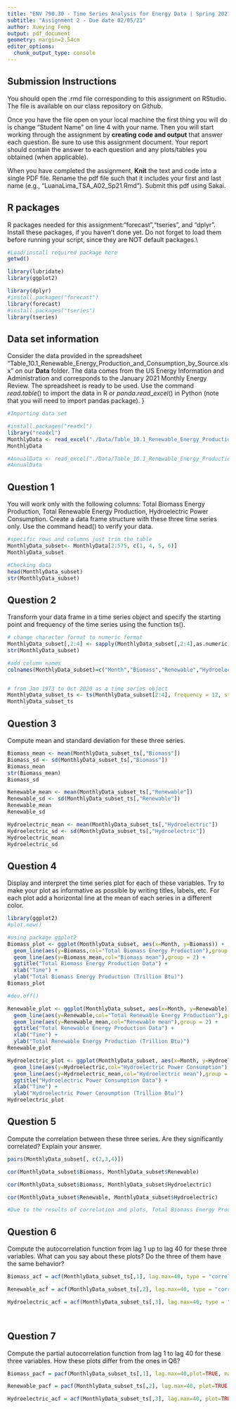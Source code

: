 ```yaml
---
title: "ENV 790.30 - Time Series Analysis for Energy Data | Spring 2021"
subtitle: "Assignment 2 - Due date 02/05/21"
author: Xueying Feng
output: pdf_document
geometry: margin=2.54cm
editor_options: 
  chunk_output_type: console
---
```


## Submission Instructions

You should open the .rmd file corresponding to this assignment on RStudio. The file is available on our class repository on Github.   

Once you have the file open on your local machine the first thing you will do is change "Student Name" on line 4 with your name. 
Then you will start working through the assignment by  **creating code and output** that answer each question. Be sure to use this assignment document. Your report should contain the answer to each question and any plots/tables you obtained (when applicable).

When you have completed the assignment, **Knit** the text and code into a single PDF file. Rename the pdf file such that it includes your first and last name (e.g., "LuanaLima_TSA_A02_Sp21.Rmd"). Submit this pdf using Sakai. 

## R packages

R packages needed for this assignment:"forecast","tseries", and "dplyr". Install these packages, if you haven't done yet. Do not forget to load them before running your script, since they are NOT default packages.\\

```r
#Load/install required package here
getwd()

library(lubridate)
library(ggplot2)

library(dplyr)
#install.packages("forecast")
library(forecast)
#install.packages("tseries")
library(tseries)
```


## Data set information  

Consider the data provided in the spreadsheet "Table_10.1_Renewable_Energy_Production_and_Consumption_by_Source.xlsx" on our **Data** folder. The data comes from the US Energy Information and Administration and corresponds to the January 2021 Monthly Energy Review. The spreadsheet is ready to be used. Use the command $read.table()$ to import the data in R or $panda.read\_excel()$ in Python (note that you will need to import pandas package). }


```r
#Importing data set

#install.packages("readxl")
library("readxl")
MonthlyData <- read_excel("./Data/Table_10.1_Renewable_Energy_Production_and_Consumption_by_Source.xlsx",sheet = 1, skip = 9) 
MonthlyData

#AnnualData <- read_excel("./Data/Table_10.1_Renewable_Energy_Production_and_Consumption_by_Source.xlsx",2)
#AnnualData
```

## Question 1
You will work only with the following columns: Total Biomass Energy Production, Total Renewable Energy Production, Hydroelectric Power Consumption. Create a data frame structure with these three time series only. Use the command head() to verify your data.

```r
#specific rows and columns just trim the table
MonthlyData_subset<- MonthlyData[2:575, c(1, 4, 5, 6)]
MonthlyData_subset

#Checking data
head(MonthlyData_subset)
str(MonthlyData_subset)
```


## Question 2
Transform your data frame in a time series object and specify the starting point and frequency of the time series using the function ts().
```r
# change character format to numeric format
MonthlyData_subset[,2:4] <- sapply(MonthlyData_subset[,2:4],as.numeric)
str(MonthlyData_subset)

#add column names 
colnames(MonthlyData_subset)=c("Month","Biomass","Renewable","Hydroelectric")


# from Jan 1973 to Oct 2020 as a time series object
MonthlyData_subset_ts <- ts(MonthlyData_subset[2:4], frequency = 12, start = c(1973, 1, 1), end = c(2020, 10, 1)) 
MonthlyData_subset_ts
```

## Question 3
Compute mean and standard deviation for these three series.
```r
Biomass_mean <- mean(MonthlyData_subset_ts[,"Biomass"])
Biomass_sd <- sd(MonthlyData_subset_ts[,"Biomass"])
Biomass_mean
str(Biomass_mean)
Biomass_sd

Renewable_mean <- mean(MonthlyData_subset_ts[,"Renewable"])
Renewable_sd <- sd(MonthlyData_subset_ts[,"Renewable"])
Renewable_mean
Renewable_sd

Hydroelectric_mean <- mean(MonthlyData_subset_ts[,"Hydroelectric"])
Hydroelectric_sd <- sd(MonthlyData_subset_ts[,"Hydroelectric"])
Hydroelectric_mean
Hydroelectric_sd

```


## Question 4
Display and interpret the time series plot for each of these variables. Try to make your plot as informative as possible by writing titles, labels, etc. For each plot add a horizontal line at the mean of each series in a different color.
```r
library(ggplot2)
#plot.new()

#using package ggplot2
Biomass_plot <- ggplot(MonthlyData_subset, aes(x=Month, y=Biomass)) +
  geom_line(aes(y=Biomass,col="Total Biomass Energy Production"),group = 1) +
  geom_line(aes(y=Biomass_mean,col="Biomass mean"),group = 2) +
  ggtitle("Total Biomass Energy Production Data") +
  xlab("Time") + 
  ylab("Total Biomass Energy Production (Trillion Btu)")
Biomass_plot

#dev.off()

```

```r
Renewable_plot <- ggplot(MonthlyData_subset, aes(x=Month, y=Renewable)) +
  geom_line(aes(y=Renewable,col="Total Renewable Energy Production"),group = 1) +
  geom_line(aes(y=Renewable_mean,col="Renewable mean"),group = 2) +
  ggtitle("Total Renewable Energy Production Data") +
  xlab("Time") + 
  ylab("Total Renewable Energy Production (Trillion Btu)")
Renewable_plot
```

```r
Hydroelectric_plot <- ggplot(MonthlyData_subset, aes(x=Month, y=Hydroelectric)) +
  geom_line(aes(y=Hydroelectric,col="Hydroelectric Power Consumption"),group = 1) +
  geom_line(aes(y=Hydroelectric_mean,col="Hydroelectric mean"),group = 2) +
  ggtitle("Hydroelectric Power Consumption Data") +
  xlab("Time") + 
  ylab("Hydroelectric Power Consumption (Trillion Btu)")
Hydroelectric_plot
```

## Question 5
Compute the correlation between these three series. Are they significantly correlated? Explain your answer.
```r

pairs(MonthlyData_subset[, c(2,3,4)])

cor(MonthlyData_subset$Biomass, MonthlyData_subset$Renewable)

cor(MonthlyData_subset$Biomass, MonthlyData_subset$Hydroelectric)

cor(MonthlyData_subset$Renewable, MonthlyData_subset$Hydroelectric)

#Due to the results of correlation and plots, Total Biomass Energy Production and Hydroelectric Power Consumption  are significatly correlated, whereas they other two are not.
```


## Question 6
Compute the autocorrelation function from lag 1 up to lag 40 for these three variables. What can you say about these plots? Do the three of them have the same behavior?

```r
Biomass_acf = acf(MonthlyData_subset_ts[,1], lag.max=40, type = "correlation", plot=TRUE, main="Biomass ACF")

Renewable_acf = acf(MonthlyData_subset_ts[,2], lag.max=40, type = "correlation", plot=TRUE, main="Renewable ACF")

Hydroelectric_acf = acf(MonthlyData_subset_ts[,3], lag.max=40, type = "correlation", plot=TRUE, main="Hydroelectric ACF")




```


## Question 7
Compute the partial autocorrelation function from lag 1 to lag 40 for these three variables. How these plots differ from the ones in Q6?
```r
Biomass_pacf = pacf(MonthlyData_subset_ts[,1], lag.max=40,plot=TRUE, main="Biomass PACF")

Renewable_pacf = pacf(MonthlyData_subset_ts[,2], lag.max=40, plot=TRUE, main="Renewable PACF")

Hydroelectric_acf = acf(MonthlyData_subset_ts[,3], lag.max=40, plot=TRUE, main="Hydroelectric PACF")



```

